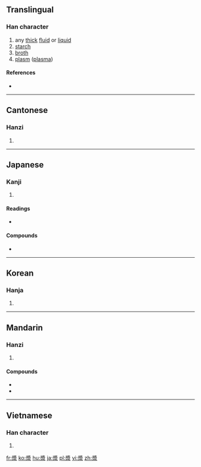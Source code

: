 {{also|浆}}
==Translingual==

===Han character===
{{Han char|rn=85|rad=水|as=11|sn=15|four=2723<sub>2</sub>|canj=女戈水 (VIE)}}

# any [[thick]] [[fluid]] or [[liquid]]
# [[starch]]
# [[broth]]
# [[plasm]] ([[plasma]])

====References====
* {{Han ref|kx=0648.070|dkj=18185|dj=1058.030|hdz=31712.050|uh=6F3F|ud=28479|bh=BCDF|bd=48351}}

----

==Cantonese==

===Hanzi===
{{yue-hanzi|jyut=zoeng1|y=jeung1|sim=浆}}

# {{defn|lang=yue|sort=水11}}

----

==Japanese==
===Kanji===
{{ja-kanji|grade=|rs=水11}}

# {{defn|lang=ja|sort=水11}}

====Readings====
* {{ja-readings|on=[[しょう]] (shō)|kun=[[こんず]] (konzu)}}

====Compounds====
* {{l|ja|血漿|tr=けっしょう, kesshō|gloss=blood plasma}}

----

==Korean==

===Hanja===
{{ko-hanja|hangeul=장|eumhun=|rv=jang|mr=chang|y=cang}}

# {{defn|lang=ko|sort=水11}}

----

==Mandarin==

===Hanzi===
{{cmn-hanzi|sim=浆|pin=[[jiāng]] ([[jiang1]]), [[jiàng]] ([[jiang4]])|wg=chiang<sup>1</sup>, chiang<sup>4</sup>}}

# {{defn|lang=cmn|sort=水11}}

====Compounds====
* {{l|cmn|豆漿|tr=dòujiāng}}
* {{l|cmn|岩漿|tr=yán jiàng}}
----

==Vietnamese==

===Han character===
{{vi-hantu|[[tương]]|rs=水11}}

# {{defn|lang=vi|sort=水11}}

[[fr:漿]]
[[ko:漿]]
[[hu:漿]]
[[ja:漿]]
[[pl:漿]]
[[vi:漿]]
[[zh:漿]]